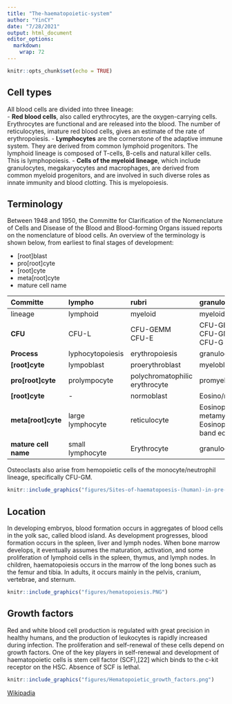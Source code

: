 ```yaml
---
title: "The-haematopoietic-system"
author: "YinCY"
date: "7/28/2021"
output: html_document
editor_options: 
  markdown: 
    wrap: 72
---
```


```r
knitr::opts_chunk$set(echo = TRUE)
```

## Cell types

All blood cells are divided into three lineage:\
- **Red blood cells**, also called erythrocytes, are the oxygen-carrying
cells. Erythrocytes are functional and are released into the blood. The
number of reticulocytes, imature red blood cells, gives an estimate of
the rate of erythropoiesis. - **Lymphocytes** are the cornerstone of the
adaptive immune system. They are derived from common lymphoid
progenitors. The lymphoid lineage is composed of T-cells, B-cells and
natural killer cells. This is lymphopoiesis. - **Cells of the myeloid
lineage**, which include granulocytes, megakaryocytes and macrophages,
are derived from common myeloid progenitors, and are involved in such
diverse roles as innate immunity and blood clotting. This is
myelopoiesis.



## Terminology

Between 1948 and 1950, the Committe for Clarification of the
Nomenclature of Cells and Disease of the Blood and Blood-forming Organs
issued reports on the nomenclature of blood cells. An overview of the
terminology is shown below, from earliest to final stages of
development:  

- [root]blast  
- pro[root]cyte  
- [root]cyte  
- meta[root]cyte  
- mature cell name  


|**Committe**|**lympho**|**rubri**|**granulo or myelo**|**mono**|**megakaryo**|
|:--|:--|:--|:--|:--|:--|
|lineage|lymphoid|myeloid|myeloid|myeloid|myeloid|
|**CFU**|CFU-L|CFU-GEMM <br> CFU-E|CFU-GEMM <br> CFU-GM <br> CFU-G|CFU-GEMM <br> CFU-MEG|
|**Process**|lyphocytopoiesis|erythropoiesis|granulocytopoiesis|monocytopoiesis|thrombocytopoiesis|
|**[root]cyte**|lympoblast|proerythroblast|myeloblast|monoblast|megakaryoblast|
|**pro[root]cyte**|prolympocyte|polychromatophilic erythrocyte|promyelocyte|promonocyte|promegakaryocyte|
|**[root]cyte**|-|normoblast|Eosino/neutro/basophilic myelocyte|-|megakaryocyte|
|**meta[root]cyte**|large lymphocyte|reticulocyte|Eosinophilic/neutrophilic/basophilic metamyelocyte <br> Eosinophilic/neutrophilic/basophilic band ecll|Early monocyte|-|
|**mature cell name**|small lymphocyte|Erythrocyte|granulocytes(Eosino/neutro/basophil)|monocyte|thrombocytes (platelets)|

Osteoclasts also arise from hemopoietic cells of the monocyte/neutrophil
lineage, specifically CFU-GM.

```r
knitr::include_graphics("figures/Sites-of-haematopoesis-(human)-in-pre-and-postnatal.PNG")
```


## Location

In developing embryos, blood formation occurs in aggregates of blood
cells in the yolk sac, called blood island. As development progresses,
blood formation occurs in the spleen, liver and lymph nodes. When bone
marrow develops, it eventually assumes the maturation, activation, and
some proliferation of lymphoid cells in the spleen, thymus, and lymph
nodes. In children, haematopoiesis occurs in the marrow of the long
bones such as the femur and tibia. In adults, it occurs mainly in the
pelvis, cranium, vertebrae, and sternum.

```r
knitr::include_graphics("figures/hematopoiesis.PNG")
```

## Growth factors
Red and white blood cell production is regulated with great precision in healthy humans, and the production of leukocytes is rapidly increased during infection. The proliferation and self-renewal of these cells depend on growth factors. One of the key players in self-renewal and development of haematopoietic cells is stem cell factor (SCF),[22] which binds to the c-kit receptor on the HSC. Absence of SCF is lethal.

```r
knitr::include_graphics("figures/Hematopoietic_growth_factors.png")
```




[Wikipadia](https://en.wikipedia.org/wiki/Haematopoiesis)
